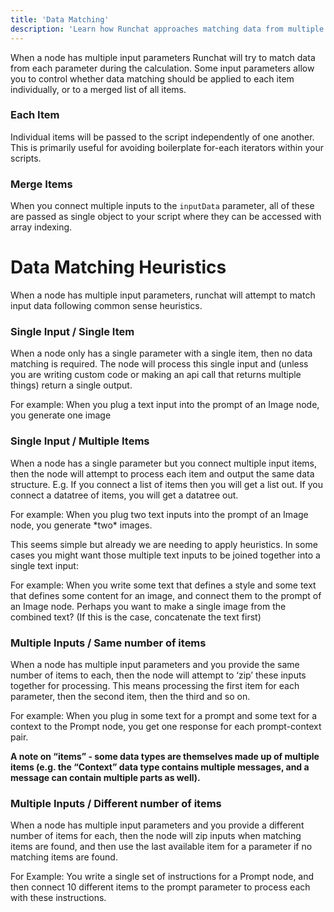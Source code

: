 ```yaml
---
title: 'Data Matching'
description: 'Learn how Runchat approaches matching data from multiple parameters'
---
```

When a node has multiple input parameters Runchat will try to match data from each parameter during the calculation. 
Some input parameters allow you to control whether data matching should be applied to each item individually, or to a merged list of all items.

### Each Item

Individual items will be passed to the script independently of one another. This is primarily useful for avoiding boilerplate for-each iterators within your scripts. 

### Merge Items

When you connect multiple inputs to the `inputData` parameter, all of these are passed as single object to your script where they can be accessed with array indexing.

# Data Matching Heuristics
When a node has multiple input parameters, runchat will attempt to match input data following common sense heuristics.

### Single Input / Single Item

When a node only has a single parameter with a single item, then no data matching is required. The node will process this single input and (unless you are writing custom code or making an api call that returns multiple things) return a single output. 

<Card>
For example: When you plug a text input into the prompt of an Image node, you generate one image
</Card>

### Single Input / Multiple Items

When a node has a single parameter but you connect multiple input items, then the node will attempt to process each item and output the same data structure. E.g. If you connect a list of items then you will get a list out. If you connect a datatree of items, you will get a datatree out. 

<Card>
For example: When you plug two text inputs into the prompt of an Image node, you generate *two* images.
</Card>

This seems simple but already we are needing to apply heuristics. In some cases you might want those multiple text inputs to be joined together into a single text input: 

<Card>
For example: When you write some text that defines a style and some text that defines some content for an image, and connect them to the prompt of an Image node. Perhaps you want to make a single image from the combined text? (If this is the case, concatenate the text first)
</Card>

### Multiple Inputs / Same number of items

When a node has multiple input parameters and you provide the same number of items to each, then the node will attempt to ‘zip’ these inputs together for processing. This means processing the first item for each parameter, then the second item, then the third and so on. 

<Card>
For example: When you plug in some text for a prompt and some text for a context to the Prompt node, you get one response for each prompt-context pair.
</Card>

<Warning>

**A note on “items” - some data types are themselves made up of multiple items (e.g. the “Context” data type contains multiple messages, and a message can contain multiple parts as well).** 

</Warning>

### Multiple Inputs / Different number of items

When a node has multiple input parameters and you provide a different number of items for each, then the node will zip inputs when matching items are found, and then use the last available item for a parameter if no matching items are found.

<Card>
For Example: You write a single set of instructions for a Prompt node, and then connect 10 different items to the prompt parameter to process each with these instructions. 
</Card>